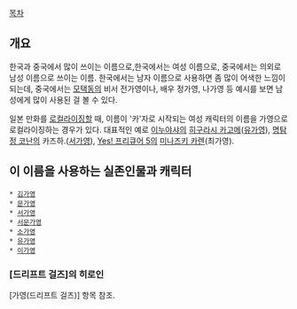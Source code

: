 [[목차]]

== 개요 ==
한국과 중국에서 많이 쓰이는 이름으로,한국에서는 여성 이름으로, 중국에서는 의외로 남성 이름으로 쓰이는 이름.
한국에서는 남자 이름으로 사용하면 좀 많이 어색한 느낌이 되는데, 중국에서는 [[모택동]]의 비서 전가영이나, 배우 정가영, 나가영 등 예시를 보면 남성에게 많이 사용된 걸 볼 수 있다.

일본 만화를 [[로컬라이징]]할 때, 이름이 '카'자로 시작되는 여성 캐릭터의 이름을 가영으로 로컬라이징하는 경우가 있다. 대표적인 예로 [[이누야샤]]의 [[히구라시 카고메]]([[유가영]]), [[명탐정 코난]]의 카즈하.([[서가영]]), [[Yes! 프리큐어 5]]의 [[미나즈키 카렌]](최가영).

== 이 이름을 사용하는 실존인물과 캐릭터 == 
 * [[김가영]]
 * [[문가영]]
 * [[서가영]]
 * [[서문가영]]
 * [[소가영]]
 * [[유가영]]
 * [[이가영]]

=== [드리프트 걸즈]의 히로인 ===
[가영(드리프트 걸즈)] 항목 참조.
